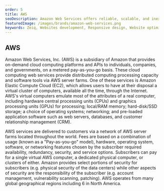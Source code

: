 ```yaml
---
order: 5
title: AWS
seoDescription: Amazon Web Services offers reliable, scalable, and inexpensive cloud computing services. Free to join, pay only for what you use.
featuredImage: /images/brands/amazon-web-services.png
keywords: Zeiq, Websites development, Responsive design, Website optimization, E-commerce development, Content management systems (CMS), Website security, Search engine optimization (SEO), JavaScript frameworks , React, Nextjs, Cloud hosting (e.g. AWS, Azure, Google Cloud)
---
```


## AWS

Amazon Web Services, Inc. (AWS) is a subsidiary of Amazon that provides on-demand cloud computing platforms and APIs to individuals, companies, and governments, on a metered pay-as-you-go basis. These cloud computing web services provide distributed computing processing capacity and software tools via AWS server farms. One of these services is Amazon Elastic Compute Cloud (EC2), which allows users to have at their disposal a virtual cluster of computers, available all the time, through the Internet. AWS's virtual computers emulate most of the attributes of a real computer, including hardware central processing units (CPUs) and graphics processing units (GPUs) for processing; local/RAM memory; hard-disk/SSD storage; a choice of operating systems; networking; and pre-loaded application software such as web servers, databases, and customer relationship management (CRM).

AWS services are delivered to customers via a network of AWS server farms located throughout the world. Fees are based on a combination of usage (known as a "Pay-as-you-go" model), hardware, operating system, software, or networking features chosen by the subscriber required availability, redundancy, security, and service options. Subscribers can pay for a single virtual AWS computer, a dedicated physical computer, or clusters of either. Amazon provides select portions of security for subscribers (e.g. physical security of the data centers) while other aspects of security are the responsibility of the subscriber (e.g. account management, vulnerability scanning, patching). AWS operates from many global geographical regions including 6 in North America.
